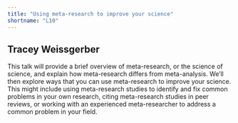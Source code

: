 ```yaml
---
title: "Using meta-research to improve your science"
shortname: "L10"
---
```


## Tracey Weissgerber

This talk will provide a brief overview of meta-research, or the science of science, and explain how meta-research differs from meta-analysis. We'll then explore ways that you can use meta-research to improve your science. This might include using meta-research studies to identify and fix common problems in your own research, citing meta-research studies in peer reviews, or working with an experienced meta-researcher to address a common problem in your field.




